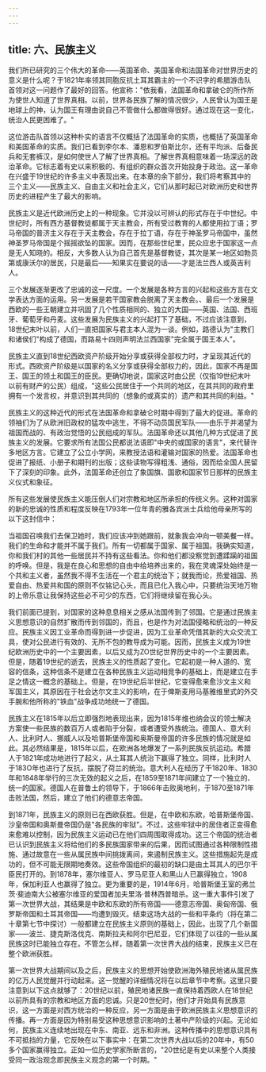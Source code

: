 ```yaml
---
---
---
```

title: 六、民族主义
---



我们所已研究的三个伟大的革命——英国革命、美国革命和法国革命对世界历史的意义是什么呢？于1821年率领其同胞反抗土耳其霸主的一个不识字的希腊游击队首领对这一问题作了最好的回答。他宣称："依我看，法国革命和拿破仑的所作所为使世人知道了世界真相。以前，世界各民族了解的情况很少，人民曾认为国王是地球上的神，认为国王有理由说自己不管做什么都做得很好。通过现在这一变化，统治人民更困难了。"

这位游击队首领以这种朴实的语言不仅概括了法国革命的实质，也概括了英国革命和美国革命的实质。我们已看到李尔本、潘恩和罗伯斯比尔，还有平均派、后备民兵和无套裤汉，是如何使世人了解了世界真相。了解世界真相意味着一场深远的政治革命。它标志着有史以来积极的、有组织的群众首次开始投身于政治。这一革命在兴盛于19世纪的许多主义中表现出来。在本章的余下部分，我们将考察其中的三个主义——民族主义、自由主义和社会主义，它们从那时起已对欧洲历史和世界历史的进程产生了最大的影响。

民族主义是近代欧洲历史上的一种现象。它并没以可辨认的形式存在于中世纪。中世纪时，所有西方基督教徒都属于天主教会，所有受过教育的人都使用拉丁语；罗马帝国的普济主义存在于天主教会，存在于拉丁语，存在于神圣罗马帝国中，虽然神圣罗马帝国是个摇摇欲坠的国家。因而，在那些世纪里，民众应忠于国家这一点是无人知晓的。相反，大多数人认为自己首先是基督教徒，其次是某一地区如勃员第或康沃尔的居民，只是最后——知果实在要说的话——才是法兰西人或英吉利人。

三个发展逐渐更改了忠诚的这一尺度。一个发展是各种方言的兴起和这些方言在文学表达方面的运用。另一发展是若干国家教会脱离了天主教会。、最后一个发展是西欧的一些王朝建立并巩固了几个性质相同的、独立的大国——英国、法国、西班牙、葡萄牙和丹麦。这些发展为民族主义的兴起打下了基础，不过应该注意到，18世纪末叶以前，人们一直把国家与君主本人混为一谈。例如，路德认为"主教们和诸侯们"构成了德国，而路易十四则声明法兰西国家"完全属于国王本人"。

民族主义直到18世纪西欧资产阶级开始分享或获得全部权力时，才呈现其近代的形式。西欧资产阶级是以国家的名义分享或获得全部权力的，因此，国家不再是国王、国王的领土和国王的臣民。更确切地说，国家这时由公民（仅指19世纪末叶以前有财产的公民）组成，"这些公民居住于一个共同的地区，在其共同的政府里拥有一个发言权，并意识到其共同的（想象的或真实的）遗产和其共同的利益。"

民族主义的这种近代的形式在法国革命和拿破仑时期中得到了最大的促进。革命的领袖们为了从欧洲旧政权的猛攻中逃生，不得不动员国民军队——由乐于并渴望为祖国而战的、有政治觉悟的公民组成的军队。法国革命还以其他几种方式促进了民族主义的发展。它要求所有法国公民都说法语即"中央的或国家的语言"，来代替许多地区方言。它建立了公立小学网，来教授法语和灌输对国家的热爱。法国革命也促进了报纸、小册子和期刊的出版；这些读物写得粗浅、通俗，因而给全国人民留下了深刻的印象。此外，法国革命还创立了象国旗、国歌和国家节日那样的民族主义仪式和象征。

所有这些发展使民族主义能压倒人们对宗教和地区所承担的传统义务。这种对国家的新的忠诚的性质和程度反映在1793年一位年青的雅各宾派士兵给他母亲所写的以下这封信中：

当祖国召唤我们去保卫她时，我们应该冲到她跟前，就象我会冲向一顿美餐一样。我们的生命和才能并不属于我们。所有一切都属于国家、属于祖国。我确实知道，你和我们村的其他一些居民并不持有这些看法。你和他们都没察觉到遭蹂躏的祖国的呼唤。但是，我是在良心和思想的自由中给培养出来的，我在灵魂深处始终是一个共和主义者，虽然我不得不生活在一个君主的统治下；就我而论，热爱祖国、热爱自由、热爱共和国的原则不仅铭记心头，而且已化入我心中，只要统治天地万物的上帝乐意让我保持这些必不可少的东西，它们将继续留在我心头。

我们前面已提到，对国家的这种息息相关之感从法国传到了邻国。它是通过民族主义思想意识的自然扩散而传到邻国的，而且，也是作为对法国侵略和统治的一种反应。民族主义因工业革命而得到进一步促进，因为工业革命凭借其新的大众交流工具，使对公民进行有效的、无所不包的教导成为可能。因而，民族主义成为19世纪欧洲历史中的一个主要因素，以后又成为ZO世纪世界历史中的一个主要因素。但是，随着19世纪的逝去，民族主义的性质起了变化。它起初是一种人道的、宽容的信条，这种信条不是建立在各种民族主义运动相竞争的基础上，而是建立在手足之情这一概念的基础上。但是，在19世纪后半世纪，它变得愈来愈沙文主义和军国主义，其原因在于社会达尔文主义的影响，在于俾斯麦用马基雅维里式的外交手腕和他所称的"铁血"战争成功地统一了德国。

民族主义在1815年以后立即强烈地表现出来，因为1815年维也纳会议的领士解决方案使一些民族的数百万人或者陷于分裂，或者遭受外族统治。德国人、意大利人、比利时人、挪威人以及哈普斯堡帝国和奥斯曼帝国的许多民族的情况就是如此。其必然结果是，1815年以后，在欧洲各地爆发了一系列民族反抗运动。希腊人于1821年成功地进行了起义，从土耳其人统治下赢得了独立。同样，比利时人于183O年也进行了反抗，摆脱了荷兰的统治。意大利人在经历了干1820年、1830年和1848年举行的三次无效的起义之后，在1859至1871年间建立了一个独立的、统一的国家。德国人在普鲁土的领导下，于1866年击败奥地利，于1870至1871年击败法国，然后，建立了他们的德意志帝国。

到1871年，民族主义的原则已在西欧获胜。但是，在中欧和东欧，哈普斯堡帝国、沙皇帝国和奥斯曼帝国仍是"各民族的牢狱"。不过，这些牢狱中的居住者正变得愈来愈难以控制，因为民族主义运动已在他们四周围取得成功。这三个帝国的统治者已认识到民族主义将给他们的多民族国家带来的后果，因而试图通过各种限制性措施、通过故意在一些从属民族中间挑拨离间，来遏制民族主义。这些措施起先是成功的，但不可能无限期地奏效。这些帝国组织的最初的缺口是由土耳其人的巴尔干臣民打开的。到1878年，塞尔维亚人、罗马尼亚人和黑山人已赢得独立，1908年，保加利亚人也赢得了独立。更为重要的是，1914年6月，哈普斯堡王室的弗兰茨·斐迪南大公被塞尔维亚的爱国者加夫里洛·普林西普暗杀。这一重大事件引发了第一次世界大战，其结果是中欧和东欧的所有帝国——德意志帝国、奥匈帝国、俄罗斯帝国和土耳其帝国——均遭到毁灭。结束这场大战的一些和平条约（将在第二十章第七节中探讨）一般都建立在民族主义原则的基础上，因此，出现了几个新国家——波兰、捷克斯洛伐克、南斯拉夫和阿尔巴尼亚，它们体现了以往的一些从属民族这时已能独立存在。不管怎么样，随着第一次世界大战的结束，民族主义已在整个欧洲获胜。

第一次世界大战期间以及之后，民族主义的思想开始使欧洲海外殖民地诸从属民族的亿万人民觉醒并行动起来。这一觉醒的详细情况将在以后章节中考察。这里只要注意到以下这点就够了：20世纪以前，殖民地诸民族一直保持着西欧人在18世纪以前所具有的宗教和地区方面的忠诚。只是20世纪时，他们才开始具有民族意识，这一方面是对西方统治的一种反应，另一方面是由于欧洲民族主义思想意识的传播。再一方面是因为特别易受这种思想意识影响的土著中产阶级的兴起。无论如何，民族主义连续地出现在中东、南亚、远东和非洲。这种传播中的思想意识具有不可抵挡的力量，它反映在以下事实中：在第二次世界大战以后的20年中，有50多个国家赢得独立。正如一位历史学家所断言的，"20世纪是有史以来整个人类接受同一政治观念即民族主义观念的第一个时期。"